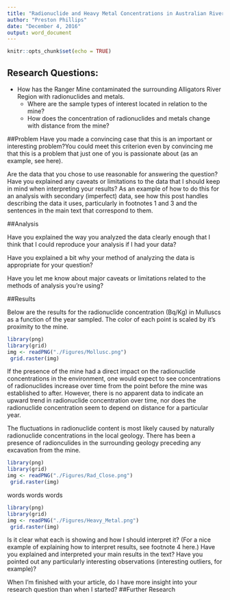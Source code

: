 ```yaml
---
title: "Radionuclide and Heavy Metal Concentrations in Australian Riverways"
author: "Preston Phillips"
date: "December 4, 2016"
output: word_document
---
```


```r
knitr::opts_chunk$set(echo = TRUE)
```

## Research Questions:
* How has the Ranger Mine contaminated the surrounding Alligators River Region with radionuclides and metals.
    + Where are the sample types of interest located in relation to the mine?
    + How does the concentration of radionuclides and metals change with distance from the mine?

##Problem
Have you made a convincing case that this is an important or interesting problem?You could meet this criterion even by convincing me that this is a problem that just one of you is passionate about (as an example, see here).

Are the data that you chose to use reasonable for answering the question? 
Have you explained any caveats or limitations to the data that I should keep in mind when interpreting your results? As an example of how to do this for an analysis with secondary (imperfect) data, see how this post handles describing the data it uses, particularly in footnotes 1 and 3 and the sentences in the main text that correspond to them.

##Analysis

Have you explained the way you analyzed the data clearly enough that I think that I could reproduce your analysis if I had your data? 

Have you explained a bit why your method of analyzing the data is appropriate for your question?

Have you let me know about major caveats or limitations related to the methods of analysis you’re using?

##Results

Below are the results for the radionuclide concentration (Bq/Kg) in Mulluscs as a function of the year sampled. The color of each point is scaled by it's proximity to the mine. 

```r
library(png)
library(grid)
img <- readPNG("./Figures/Mollusc.png")
 grid.raster(img)

```

If the presence of the mine had a direct impact on the radionuclide concentrations in the environment, one would expect to see concentrations of radionuclides increase over time from the point before the mine was established to after. However, there is no apparent data to indicate an upward trend in radionuclide concentration over time, nor does the radionuclide concentration seem to depend on distance for a particular year. 


The fluctuations in radionuclide content is most likely caused by naturally radionuclide concentrations in the local geology. There has been a presence of radionculides in the surrounding geology preceding any excavation from the mine. 

```r
library(png)
library(grid)
img <- readPNG("./Figures/Rad_Close.png")
 grid.raster(img)

```
words words words

```r
library(png)
library(grid)
img <- readPNG("./Figures/Heavy_Metal.png")
 grid.raster(img)

```



Is it clear what each is showing and how I should interpret it? (For a nice example of explaining how to interpret results, see footnote 4 here.) Have you explained and interpreted your main results in the text? Have you pointed out any particularly interesting observations (interesting outliers, for example)?

When I’m finished with your article, do I have more insight into your research question than when I started?
##Further Research



